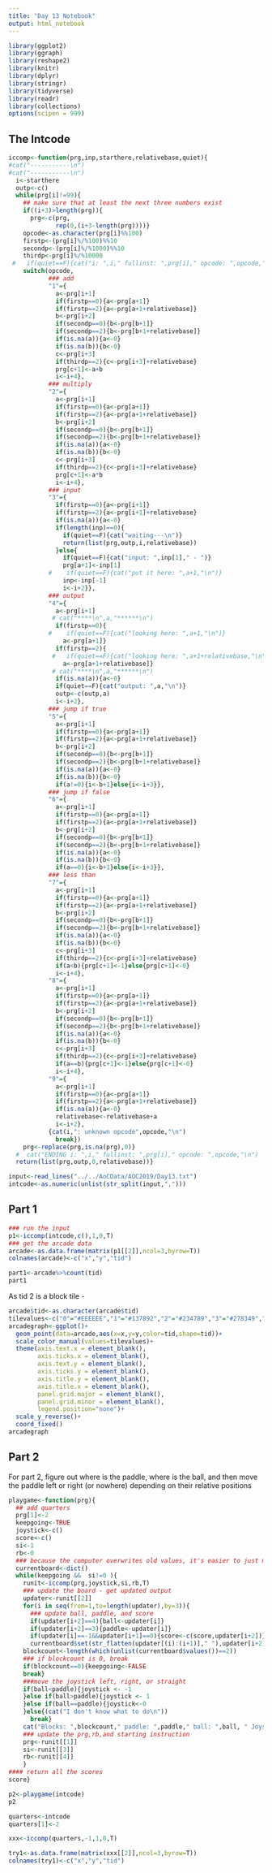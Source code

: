 ```yaml
---
title: "Day 13 Notebook"
output: html_notebook
---
```


```r
library(ggplot2)
library(ggraph)
library(reshape2)
library(knitr)
library(dplyr)
library(stringr)
library(tidyverse)
library(readr)
library(collections)
options(scipen = 999)
```

## The Intcode

```r
iccomp<-function(prg,inp,starthere,relativebase,quiet){
#cat("-----------\n")
#cat("-----------\n")
  i<-starthere
  outp<-c()
  while(prg[i]!=99){
    ## make sure that at least the next three numbers exist
    if((i+3)>length(prg)){
      prg<-c(prg,
             rep(0,(i+3-length(prg))))}
    opcode<-as.character(prg[i]%%100)
    firstp<-(prg[i]%/%100)%%10
    secondp<-(prg[i]%/%1000)%%10
    thirdp<-prg[i]%/%10000
 #   if(quiet==F){cat("i: ",i," fullinst: ",prg[i]," opcode: ",opcode,"\n")}
    switch(opcode,
           ### add
           "1"={
             a<-prg[i+1]
             if(firstp==0){a<-prg[a+1]}
             if(firstp==2){a<-prg[a+1+relativebase]}
             b<-prg[i+2]
             if(secondp==0){b<-prg[b+1]}
             if(secondp==2){b<-prg[b+1+relativebase]}
             if(is.na(a)){a<-0}
             if(is.na(b)){b<-0}
             c<-prg[i+3]
             if(thirdp==2){c<-prg[i+3]+relativebase}
             prg[c+1]<-a+b
             i<-i+4},
           ### multiply
           "2"={
             a<-prg[i+1]
             if(firstp==0){a<-prg[a+1]}
             if(firstp==2){a<-prg[a+1+relativebase]}
             b<-prg[i+2]
             if(secondp==0){b<-prg[b+1]}
             if(secondp==2){b<-prg[b+1+relativebase]}
             if(is.na(a)){a<-0}
             if(is.na(b)){b<-0}
             c<-prg[i+3]
             if(thirdp==2){c<-prg[i+3]+relativebase}
             prg[c+1]<-a*b
             i<-i+4},
           ### input
           "3"={
             if(firstp==0){a<-prg[i+1]}
             if(firstp==2){a<-prg[i+1]+relativebase}
             if(is.na(a)){a<-0}
             if(length(inp)==0){
               if(quiet==F){cat("waiting---\n")}
               return(list(prg,outp,i,relativebase))
             }else{
               if(quiet==F){cat("input: ",inp[1]," - ")}
               prg[a+1]<-inp[1]
           #    if(quiet==F){cat("put it here: ",a+1,"\n")}
               inp<-inp[-1]
               i<-i+2}},
           ### output
           "4"={
             a<-prg[i+1]
            # cat("****\n",a,"******\n")
             if(firstp==0){
           #    if(quiet==F){cat("looking here: ",a+1,"\n")}
               a<-prg[a+1]}
             if(firstp==2){
            #   if(quiet==F){cat("looking here: ",a+1+relativebase,"\n")}
               a<-prg[a+1+relativebase]}
            # cat("****\n",a,"******\n")
             if(is.na(a)){a<-0}
             if(quiet==F){cat("output: ",a,"\n")}
             outp<-c(outp,a)
             i<-i+2},
           ### jump if true
           "5"={
             a<-prg[i+1]
             if(firstp==0){a<-prg[a+1]}
             if(firstp==2){a<-prg[a+1+relativebase]}
             b<-prg[i+2]
             if(secondp==0){b<-prg[b+1]}
             if(secondp==2){b<-prg[b+1+relativebase]}
             if(is.na(a)){a<-0}
             if(is.na(b)){b<-0}
             if(a!=0){i<-b+1}else{i<-i+3}},
           ### jump if false
           "6"={
             a<-prg[i+1]
             if(firstp==0){a<-prg[a+1]}
             if(firstp==2){a<-prg[a+1+relativebase]}
             b<-prg[i+2]
             if(secondp==0){b<-prg[b+1]}
             if(secondp==2){b<-prg[b+1+relativebase]}
             if(is.na(a)){a<-0}
             if(is.na(b)){b<-0}
             if(a==0){i<-b+1}else{i<-i+3}},
           ### less than
           "7"={
             a<-prg[i+1]
             if(firstp==0){a<-prg[a+1]}
             if(firstp==2){a<-prg[a+1+relativebase]}
             b<-prg[i+2]
             if(secondp==0){b<-prg[b+1]}
             if(secondp==2){b<-prg[b+1+relativebase]}
             if(is.na(a)){a<-0}
             if(is.na(b)){b<-0}
             c<-prg[i+3]
             if(thirdp==2){c<-prg[i+3]+relativebase}
             if(a<b){prg[c+1]<-1}else{prg[c+1]<-0}
             i<-i+4},
           "8"={
             a<-prg[i+1]
             if(firstp==0){a<-prg[a+1]}
             if(firstp==2){a<-prg[a+1+relativebase]}
             b<-prg[i+2]
             if(secondp==0){b<-prg[b+1]}
             if(secondp==2){b<-prg[b+1+relativebase]}
             if(is.na(a)){a<-0}
             if(is.na(b)){b<-0}
             c<-prg[i+3]
             if(thirdp==2){c<-prg[i+3]+relativebase}
             if(a==b){prg[c+1]<-1}else{prg[c+1]<-0}
             i<-i+4},
           "9"={
             a<-prg[i+1]
             if(firstp==0){a<-prg[a+1]}
             if(firstp==2){a<-prg[a+1+relativebase]}
             if(is.na(a)){a<-0}
             relativebase<-relativebase+a
             i<-i+2},
           {cat(i,": unknown opcode",opcode,"\n")
             break})
    prg<-replace(prg,is.na(prg),0)}
  #  cat("ENDING i: ",i," fullinst: ",prg[i]," opcode: ",opcode,"\n")
  return(list(prg,outp,0,relativebase))}
```


```r
input<-read_lines("../../AoCData/AOC2019/Day13.txt")
intcode<-as.numeric(unlist(str_split(input,",")))

```

## Part 1
```r
### run the input
p1<-iccomp(intcode,c(),1,0,T)
### get the arcade data
arcade<-as.data.frame(matrix(p1[[2]],ncol=3,byrow=T))
colnames(arcade)<-c("x","y","tid")
```


```r
part1<-arcade%>%count(tid)
part1
```
As tid 2 is a block tile - 




```r
arcade$tid<-as.character(arcade$tid)
tilevalues<-c("0"="#EEEEEE","1"="#137892","2"="#234789","3"="#278349","4"="#FF2384")
arcadegraph<-ggplot()+
  geom_point(data=arcade,aes(x=x,y=y,color=tid,shape=tid))+
  scale_color_manual(values=tilevalues)+
  theme(axis.text.x = element_blank(),
        axis.ticks.x = element_blank(),
        axis.text.y = element_blank(),
        axis.ticks.y = element_blank(),
        axis.title.y = element_blank(),
        axis.title.x = element_blank(),
        panel.grid.major = element_blank(),
        panel.grid.minor = element_blank(),
        legend.position="none")+
  scale_y_reverse()+
  coord_fixed()
arcadegraph
```

## Part 2


For part 2, figure out where is the paddle, where is the ball, and then move the paddle left or right (or nowhere) depending on their relative positions


```r
playgame<-function(prg){
  ## add quarters
  prg[1]<-2
  keepgoing<-TRUE
  joystick<-c()
  score<-c()
  si<-1
  rb<-0
  ### because the computer overwrites old values, it's easier to just make this a dictionary (and overwrite) than to 
  currentboard<-dict()
  while(keepgoing &&  si!=0 ){
    runit<-iccomp(prg,joystick,si,rb,T)
    ### update the board - get updated output
    updater<-runit[[2]]
    for(i in seq(from=1,to=length(updater),by=3)){
      ### update ball, paddle, and score
      if(updater[i+2]==4){ball<-updater[i]}
      if(updater[i+2]==3){paddle<-updater[i]}
      if(updater[i]==-1&&updater[i+1]==0){score<-c(score,updater[i+2])}
      currentboard$set(str_flatten(updater[(i):(i+1)]," "),updater[i+2])}
    blockcount<-length(which(unlist(currentboard$values())==2))
    ### if blockcount is 0, break 
    if(blockcount==0){keepgoing<-FALSE
    break}
    ###move the joystick left, right, or straight
    if(ball<paddle){joystick <- -1
    }else if(ball>paddle){joystick <- 1
    }else if(ball==paddle){joystick<-0
    }else{(cat("I don't know what to do\n"))
      break}
    cat("Blocks: ",blockcount," paddle: ",paddle," ball: ",ball, " Joystick: ",joystick," score: ",tail(score,1),"\n")
    ### update the prg,rb,and starting instruction
    prg<-runit[[1]]
    si<-runit[[3]]
    rb<-runit[[4]]
    }
#### return all the scores
score}
```

```r
p2<-playgame(intcode)
p2
```

```r
quarters<-intcode
quarters[1]<-2
```

```r
xxx<-iccomp(quarters,-1,1,0,T)
```

```r
try1<-as.data.frame(matrix(xxx[[2]],ncol=3,byrow=T))
colnames(try1)<-c("x","y","tid")
```

